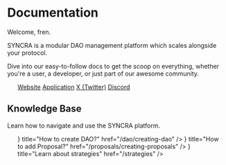
# Documentation
Welcome, fren.

SYNCRA is a modular DAO management platform which scales alongside your protocol. 

Dive into our easy-to-follow docs to get the scoop on everything, whether you're a user, a developer, or just part of our awesome community.

<ul className='flex gap-2 mt-4'>
  <a target='_blank' className='flex items-center gap-1 px-3 py-1 border border-gray-700 hover:bg-gray-800 bg-gray-900/50 text-gray-200 rounded-full text-sm font-medium' href="https://syncra.xyz/"><FaGlobe /> Website</a>
  <a target='_blank' className='flex items-center gap-1 px-3 py-1 border border-gray-700 hover:bg-gray-800 bg-gray-900/50 text-gray-200 rounded-full text-sm font-medium' href="https://testnet.syncra.xyz/"><FaGlobe /> Application</a>
  <a target='_blank' className='flex items-center gap-1 px-3 py-1 border border-gray-700 hover:bg-gray-800 bg-gray-900/50 text-gray-200 rounded-full text-sm font-medium' href="https://x.com/syncra_xyz"><FaTwitter /> X (Twitter)</a>
  <a target='_blank' className='flex items-center gap-1 px-3 py-1 border border-gray-700 hover:bg-gray-800 bg-gray-900/50 text-gray-200 rounded-full text-sm font-medium' href="https://discord.gg/bhVFa3BxbG"><FaDiscord /> Discord</a>
</ul>

## Knowledge Base

Learn how to navigate and use the SYNCRA platform.

<ul className='flex flex-col gap-2 mt-2'> 
  <Card icon={<FaArrowRight />} title="How to create DAO?" href="/dao/creating-dao" />
  <Card icon={<FaArrowRight />} title="How to add Proposal?" href="/proposals/creating-proposals" />
  <Card icon={<FaArrowRight />} title="Learn about strategies" href="/strategies" />
</ul>


